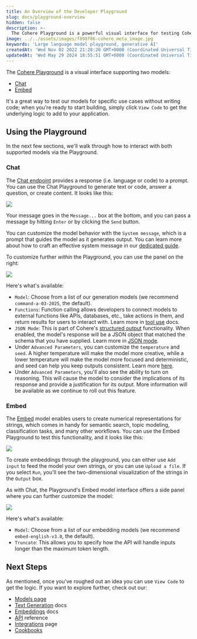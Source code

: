 ```yaml
---
title: An Overview of the Developer Playground
slug: docs/playground-overview
hidden: false
description: >-
  The Cohere Playground is a powerful visual interface for testing Cohere's generation and embedding language models without coding.
image: ../../assets/images/f898f86-cohere_meta_image.jpg
keywords: 'Large language model playground, generative AI'
createdAt: 'Wed Nov 02 2022 21:28:20 GMT+0000 (Coordinated Universal Time)'
updatedAt: 'Wed May 29 2024 18:55:51 GMT+0000 (Coordinated Universal Time)'
---
```

The [Cohere Playground](https://dashboard.cohere.com/playground) is a visual interface supporting two models:

- [Chat](https://docs.cohere.com/reference/chat)
- [Embed](https://docs.cohere.com/reference/embed)

It's a great way to test our models for specific use cases without writing code; when you're ready to start building, simply click `View Code` to get the underlying logic to add to your application.

## Using the Playground

In the next few sections, we'll walk through how to interact with both supported models via the Playground.

### Chat

The [Chat endpoint](https://docs.cohere.com/reference/chat) provides a response (i.e. language or code) to a prompt. You can use the Chat Playground to generate text or code, answer a question, or create content. It looks like this:

<img src='../../assets/images/chat-pg-basic.png' />

Your message goes in the `Message...` box at the bottom, and you can pass a message by hitting `Enter` or by clicking the `Send` button.

You can customize the model behavior with the `System message`, which is a prompt that guides the model as it generates output. You can learn more about how to craft an effective system message in our [dedicated guide](https://docs.cohere.com/docs/preambles).

To customize further _within_ the Playground, you can use the panel on the right:

<img src='../../assets/images/chat-pg-panel.png' />

Here's what's available:

- `Model`: Choose from a list of our generation models (we recommend `command-a-03-2025`, the default).
- `Functions`: Function calling allows developers to connect models to external functions like APIs, databases, etc., take actions in them, and return results for users to interact with. Learn more in [tool use](https://docs.cohere.com/docs/tool-use) docs.
- `JSON Mode`: This is part of Cohere's [structured output](https://docs.cohere.com/docs/structured-outputs) functionality. When enabled, the model's response will be a JSON object that matched the schema that you have supplied. Learn more in [JSON mode](https://docs.cohere.com/docs/json-mode).
- Under `Advanced Parameters`, you can customize the `temperature` and `seed`. A higher temperature will make the model more creative, while a lower temperature will make the model more focused and deterministic, and seed can help you keep outputs consistent. Learn more [here](https://docs.cohere.com/docs/predictable-outputs).
- Under `Advanced Parameters`, you'll also see the ability to turn on reasoning. This will cause the model to consider the implications of its response and provide a justification for its output. More information will be available as we continue to roll out this feature.

### Embed

The [Embed](https://docs.cohere.com/reference/embed) model enables users to create numerical representations for strings, which comes in handy for semantic search, topic modeling, classification tasks, and many other workflows. You can use the Embed Playground to test this functionality, and it looks like this:

<img src='../../assets/images/embed-pg-basic.png' />

To create embeddings through the playground, you can either use `Add input` to feed the model your own strings, or you can use `Upload a file`. If you select `Run`, you'll see the two-dimensional visualization of the strings in the `Output` box.

As with Chat, the Playground's Embed model interface offers a side panel where you can further customize the model:

<img src='../../assets/images/embed-pg-panel.png' />

Here's what's available:

- `Model`: Choose from a list of our embedding models (we recommend `embed-english-v3.0`, the default).
- `Truncate`: This allows you to specify how the API will handle inputs longer than the maximum token length.

## Next Steps
As mentioned, once you've roughed out an idea you can use `View Code` to get the logic. If you want to explore further, check out our:

- [Models page](https://docs.cohere.com/docs/models)
- [Text Generation](https://docs.cohere.com/docs/introduction-to-text-generation-at-cohere) docs
- [Embeddings](https://docs.cohere.com/docs/embeddings) docs
- [API](https://docs.cohere.com/reference/about) reference
- [Integrations](https://docs.cohere.com/docs/integrations) page
- [Cookbooks](https://docs.cohere.com/docs/cookbooks)